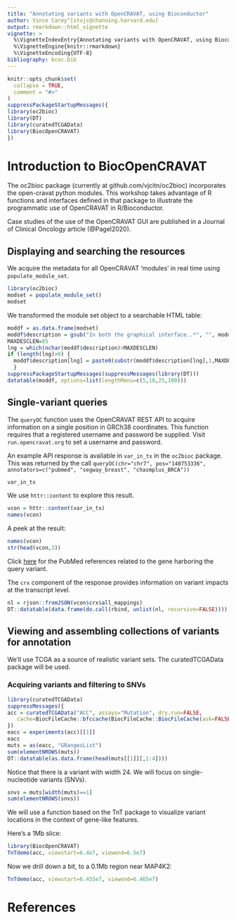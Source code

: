 ```yaml
---
title: "Annotating variants with OpenCRAVAT, using Bioconductor"
author: Vince Carey^[stvjc@channing.harvard.edu]
output: rmarkdown::html_vignette
vignette: >
  %\VignetteIndexEntry{Annotating variants with OpenCRAVAT, using Bioconductor}
  %\VignetteEngine{knitr::rmarkdown}
  %\VignetteEncoding{UTF-8}
bibliography: bcoc.bib
---
```



```r
knitr::opts_chunk$set(
  collapse = TRUE,
  comment = "#>"
)
suppressPackageStartupMessages({
library(oc2bioc)
library(DT)
library(curatedTCGAData)
library(BiocOpenCRAVAT)
})
```

# Introduction to BiocOpenCRAVAT

The oc2bioc package (currently at
github.com/vjcitn/oc2bioc) incorporates the open-cravat python modules.
This workshop takes advantage of R functions and interfaces defined
in that package to illustrate the programmatic use of OpenCRAVAT
in R/Bioconductor.

Case studies of the use of the OpenCRAVAT GUI are published
in a Journal of Clinical Oncology article (@Pagel2020).

## Displaying and searching the resources

We acquire the metadata for all OpenCRAVAT 'modules' in real time
using `populate_module_set`.

```r
library(oc2bioc)
modset = populate_module_set()
modset
```
We transformed the module set object to a searchable HTML table:
```r
moddf = as.data.frame(modset)
moddf$description = gsub("In both the graphical interface..*", "", moddf$description)
MAXDESCLEN=85
lng = which(nchar(moddf$description)>MAXDESCLEN)
if (length(lng)>0) {
  moddf$description[lng] = paste0(substr(moddf$description[lng],1,MAXDESCLEN), "...")
  }
suppressPackageStartupMessages(suppressMessages(library(DT)))
datatable(moddf, options=list(lengthMenu=c(5,10,25,100)))
```

## Single-variant queries

The `queryOC` function uses the OpenCRAVAT REST API to acquire
information on a single position in GRCh38 coordinates.  This
function requires that a registered username and password
be supplied.  Visit `run.opencravat.org` to set a username
and password.

An example API response is available in `var_in_tx` in the
`oc2bioc` package.  This was returned by the call
`queryOC(chr="chr7", pos="140753336", annotators=c("pubmed", "segway_breast", "chasmplus_BRCA"))`
```r
var_in_tx
```
We use `httr::content` to explore this result.
```r
vcon = httr::content(var_in_tx)
names(vcon)
```
A peek at the result:
```r
names(vcon)
str(head(vcon,3))
```

Click [here](`r vcon$pubmed$term`) for the
PubMed references related to the gene harboring the
query variant.

The `crx` component of the response provides information
on variant impacts at the transcript level.
```r
nl = rjson::fromJSON(vcon$crx$all_mappings)
DT::datatable(data.frame(do.call(rbind, unlist(nl, recursive=FALSE))))
```

## Viewing and assembling collections of variants for annotation

We'll use TCGA as a source of realistic variant sets.
The curatedTCGAData package will be used.

### Acquiring variants and filtering to SNVs

```r
library(curatedTCGAData)
suppressMessages({
acc = curatedTCGAData("ACC", assays="Mutation", dry.run=FALSE,
   cache=BiocFileCache::bfccache(BiocFileCache::BiocFileCache(ask=FALSE)))
})
eacc = experiments(acc)[[1]]
eacc
muts = as(eacc, "GRangesList")
sum(elementNROWS(muts))
DT::datatable(as.data.frame(head(muts[[1]][,1:4])))
```
Notice that there is a variant with width 24.  We will
focus on single-nucleotide variants (SNVs).
```r
snvs = muts[width(muts)==1]
sum(elementNROWS(snvs))
```

We will use a function based on
the TnT package to visualize variant locations
in the context of gene-like features.

Here's a 1Mb slice:
```r
library(BiocOpenCRAVAT)
TnTdemo(acc, viewstart=6.4e7, viewend=6.5e7)
```

Now we drill down a bit, to a 0.1Mb region near MAP4K2:
```r
TnTdemo(acc, viewstart=6.455e7, viewend=6.465e7)
```



# References
